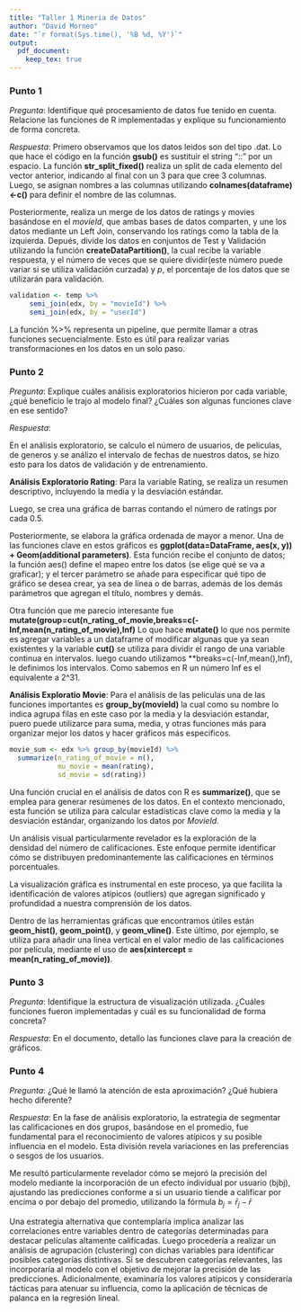```yaml
---
title: "Taller 1 Mineria de Datos"
author: "David Morneo"
date: "`r format(Sys.time(), '%B %d, %Y')`"
output:
  pdf_document:
    keep_tex: true
---
```



### Punto 1

*Pregunta*: Identifique qué procesamiento de datos fue tenido en cuenta. Relacione las funciones de R implementadas y explique su funcionamiento de forma concreta. 

*Respuesta*: Primero observamos que los datos leidos son del tipo .dat. Lo que hace el código en la función **gsub()** es sustituir el string "::" por un espacio. La función **str_split_fixed()** realiza un split de cada elemento del vector anterior, indicando al final con un 3 para que cree 3 columnas. Luego, se asignan nombres a las columnas utilizando **colnames(dataframe)<-c()** para definir el nombre de las columnas.

Posteriormente, realiza un merge de los datos de ratings y movies basándose en el *movieId*, que ambas bases de datos comparten, y une los datos mediante un Left Join, conservando los ratings como la tabla de la izquierda. Depués, divide los datos en conjuntos de Test y Validación utilizando la función **createDataPartition()**, la cual recibe la variable respuesta, y el número de veces que se quiere dividir(este número puede variar si se utiliza validación curzada) y $p$, el porcentaje de los datos que se utilizarán para validación.


```r{}
validation <- temp %>% 
     semi_join(edx, by = "movieId") %>%
     semi_join(edx, by = "userId")
```

La función %>% representa un pipeline, que permite llamar a otras funciones secuencialmente. Esto es útil para realizar varias transformaciones en los datos en un solo paso.



### Punto 2

*Pregunta*: Explique cuáles análisis exploratorios hicieron por cada variable, ¿qué beneficio le
trajo al modelo final? ¿Cuáles son algunas funciones clave en ese sentido?

*Respuesta*: 

En el análisis exploratorio, se calculo el número de usuarios, de peliculas, de generos y se análizo el intervalo de fechas de nuestros datos, se hizo esto para los datos de validación y de entrenamiento.

**Análisis Exploratorio Rating**: Para la variable Rating, se realiza un resumen descriptivo, incluyendo la media y la desviación estándar.

Luego, se crea una gráfica de barras contando el número de ratings por cada 0.5.

Posteriormente, se elabora la gráfica ordenada de mayor a menor. Una de las funciones clave en estos gráficos es **ggplot(data=DataFrame, aes(x, y)) + Geom(additional parameters)**. Esta función recibe el conjunto de datos; la función aes() define el mapeo entre los datos (se elige qué se va a graficar); y el tercer parámetro se añade para especificar qué tipo de gráfico se desea crear, ya sea de línea o de barras, además de los demás parámetros que agregan el título, nombres y demás.


Otra función que me parecio interesante fue **mutate(group=cut(n_rating_of_movie,breaks=c(-Inf,mean(n_rating_of_movie),Inf)**
Lo que hace **mutate()** lo que nos permite es agregar variables a un dataframe of modificar algunas que ya sean existentes y la variable **cut()** se utiliza para dividir el rango de una variable continua en intervalos. luego cuando utilizamos **breaks=c(-Inf,mean(),Inf), le definimos los intervalos. Como sabemos en R un número Inf es el equivalente a 2^31.


**Análisis Exploratio Movie**: Para el análisis de las peliculas una de las funciones importantes es **group_by(movieId)** la cual como su nombre lo indica agrupa filas en este caso por la media y la desviación estandar, puero puede utilizarce para suma, media, y otras funciones más para organizar mejor los datos y hacer gráficos más especificos.


```r{}
movie_sum <- edx %>% group_by(movieId) %>%
  summarize(n_rating_of_movie = n(), 
            mu_movie = mean(rating),
            sd_movie = sd(rating))
```

Una función crucial en el análisis de datos con R es **summarize()**, que se emplea para generar resúmenes de los datos. En el contexto mencionado, esta función se utiliza para calcular estadísticas clave como la media y la desviación estándar, organizando los datos por *MovieId*.

Un análisis visual particularmente revelador es la exploración de la densidad del número de calificaciones. Este enfoque permite identificar cómo se distribuyen predominantemente las calificaciones en términos porcentuales.

La visualización gráfica es instrumental en este proceso, ya que facilita la identificación de valores atípicos (outliers) que agregan significado y profundidad a nuestra comprensión de los datos.

Dentro de las herramientas gráficas que encontramos útiles están **geom_hist()**, **geom_point()**, y **geom_vline()**. Este último, por ejemplo, se utiliza para añadir una línea vertical en el valor medio de las calificaciones por película, mediante el uso de **aes(xintercept = mean(n_rating_of_movie))**.



### Punto 3

*Pregunta*: Identifique la estructura de visualización utilizada. ¿Cuáles funciones fueron
implementadas y cuál es su funcionalidad de forma concreta?


*Respuesta*: En el documento, detallo las funciones clave para la creación de gráficos.

### Punto 4

*Pregunta*: ¿Qué le llamó la atención de esta aproximación? ¿Qué hubiera hecho diferente?


*Respuesta*: En la fase de análisis exploratorio, la estrategia de segmentar las calificaciones en dos grupos, basándose en el promedio, fue fundamental para el reconocimiento de valores atípicos y su posible influencia en el modelo. Esta división revela variaciones en las preferencias o sesgos de los usuarios.

Me resultó particularmente revelador cómo se mejoró la precisión del modelo mediante la incorporación de un efecto individual por usuario (bjbj​), ajustando las predicciones conforme a si un usuario tiende a calificar por encima o por debajo del promedio, utilizando la fórmula $b_j = \bar{r}_j - \bar{r}$


Una estrategia alternativa que contemplaría implica analizar las correlaciones entre variables dentro de categorías determinadas para destacar películas altamente calificadas. Luego procedería a realizar un análisis de agrupación (clustering) con dichas variables para identificar posibles categorías distintivas. Si se descubren categorías relevantes, las incorporaría al modelo con el objetivo de mejorar la precisión de las predicciones. Adicionalmente, examinaría los valores atípicos y consideraría tácticas para atenuar su influencia, como la aplicación de técnicas de palanca en la regresión lineal.